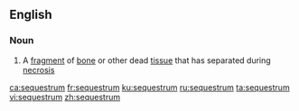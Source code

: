 ==English==

===Noun===
{{wikipedia}}
{{en-noun|s|sequestra}}

# A [[fragment]] of [[bone]] or other dead [[tissue]] that has separated during [[necrosis]]

[[ca:sequestrum]]
[[fr:sequestrum]]
[[ku:sequestrum]]
[[ru:sequestrum]]
[[ta:sequestrum]]
[[vi:sequestrum]]
[[zh:sequestrum]]